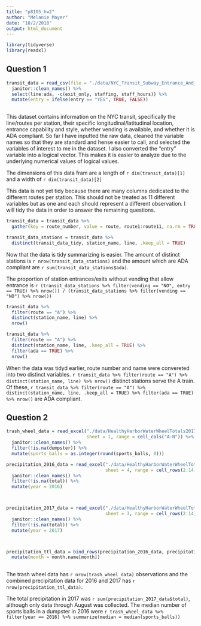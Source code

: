 ```yaml
---
title: "p8105_hw2"
author: "Melanie Mayer"
date: "10/2/2018"
output: html_document
---
```


```r

library(tidyverse)
library(readxl)

```

## Question 1


```r

transit_data = read_csv(file = "./data/NYC_Transit_Subway_Entrance_And_Exit_Data.csv") %>%
  janitor::clean_names() %>%
  select(line:ada, -c(exit_only, staffing, staff_hours)) %>%
  mutate(entry = ifelse(entry == "YES", TRUE, FALSE))
  
```

This dataset contains information on the NYC transit, specifically the line/routes per station, their specific longitudinal/latitudinal location, entrance capability and style, whether vending is available, and whether it is ADA compliant. So far I have inputted the raw data, cleaned the variable names so that they are standard and hense easier to call, and selected the variables of interest to me in the dataset. I also converted the "entry" variable into a logical vector. This makes it is easier to analyze due to the underlying numerical values of logical values.


The dimensions of this data fram are a length of `r dim(transit_data)[1]` and a width of `r dim(transit_data)[2]`


This data is not yet tidy because there are many columns dedicated to the different routes per station. This should not be treated as 11 different variables but as one and each should represent a different observation. I will tidy the data in order to answer the remaining questions.

```r

transit_data = transit_data %>%
  gather(key = route_number, value = route, route1:route11, na.rm = TRUE)

transit_data_stations = transit_data %>%
  distinct(transit_data_tidy, station_name, line, .keep_all = TRUE)

```

Now that the data is tidy summarizing is easier. The amount of distinct stations is `r nrow(transit_data_stations)` and the amount which are ADA compliant are `r sum(transit_data_stations$ada)`.

The proportion of station entrances/exits without vending that allow entrance is `r (transit_data_stations %>% filter(vending == "NO", entry == TRUE) %>% nrow()) / (transit_data_stations %>% filter(vending == "NO") %>% nrow())`


```r

transit_data %>%
  filter(route == "A") %>%
  distinct(station_name, line) %>%
  nrow()

transit_data %>%
  filter(route == "A") %>%
  distinct(station_name, line, .keep_all = TRUE) %>%
  filter(ada == TRUE) %>%
  nrow()  

```



When the data was tidyd earlier, route number and name were convereted into two distinct variables. `r transit_data %>% filter(route == "A") %>% distinct(station_name, line) %>% nrow()` distinct stations serve the A train. Of these, `r transit_data %>% filter(route == "A") %>% distinct(station_name, line, .keep_all = TRUE) %>% filter(ada == TRUE) %>% nrow()` are ADA compliant. 



## Question 2


```r

trash_wheel_data = read_excel("./data/HealthyHarborWaterWheelTotals2017-9-26.xlsx", 
                              sheet = 1, range = cell_cols("A:N")) %>%
  janitor::clean_names() %>%
  filter(!is.na(dumpster)) %>%
  mutate(sports_balls = as.integer(round(sports_balls, 0)))

precipitation_2016_data = read_excel("./data/HealthyHarborWaterWheelTotals2017-9-26.xlsx", 
                                     sheet = 4, range = cell_rows(2:14)) %>%
  janitor::clean_names() %>%
  filter(!is.na(total)) %>%
  mutate(year = 2016)



precipitation_2017_data = read_excel("./data/HealthyHarborWaterWheelTotals2017-9-26.xlsx", 
                                     sheet = 3, range = cell_rows(2:14)) %>%
  janitor::clean_names() %>%
  filter(!is.na(total)) %>%
  mutate(year = 2017)



precipitation_ttl_data = bind_rows(precipitation_2016_data, precipitation_2017_data) %>%
  mutate(month = month.name[month])
  

```

The trash wheel data has `r nrow(trash_wheel_data)` observations and the combined precipitation data for 2016 and 2017 has `r nrow(precipitation_ttl_data)`.

The total precipitation in 2017 was `r sum(precipitation_2017_data$total)`, although only data through August was collected. The median number of sports balls in a dumpster in 2016 were `r trash_wheel_data %>% filter(year == 2016) %>% summarize(median = median(sports_balls))`






